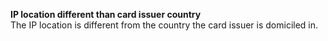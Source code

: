   
<Card title="008512" href="/errors/codes/008512">  

 **IP location different than card issuer country**  
 The IP location is different from the country the card issuer is domiciled in.  

</Card>